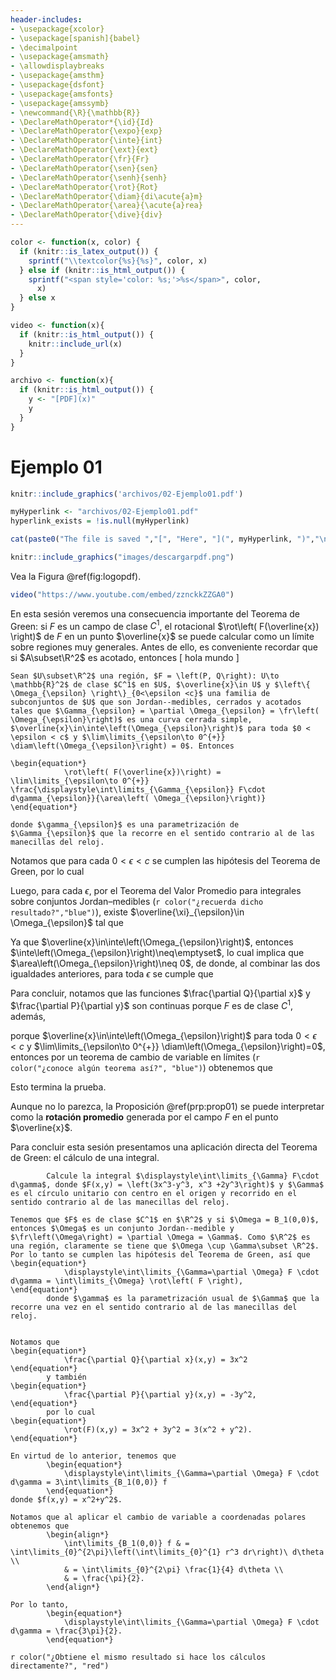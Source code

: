 ```yaml
---
header-includes:
- \usepackage{xcolor}
- \usepackage[spanish]{babel}
- \decimalpoint
- \usepackage{amsmath}
- \allowdisplaybreaks
- \usepackage{amsthm}
- \usepackage{dsfont}
- \usepackage{amsfonts}
- \usepackage{amssymb}
- \newcommand{\R}{\mathbb{R}}
- \DeclareMathOperator*{\id}{Id}
- \DeclareMathOperator{\expo}{exp}
- \DeclareMathOperator{\inte}{int}
- \DeclareMathOperator{\ext}{ext}
- \DeclareMathOperator{\fr}{Fr}
- \DeclareMathOperator{\sen}{sen}
- \DeclareMathOperator{\senh}{senh}
- \DeclareMathOperator{\rot}{Rot}
- \DeclareMathOperator{\diam}{di\acute{a}m}
- \DeclareMathOperator{\area}{\acute{a}rea}
- \DeclareMathOperator{\dive}{div}
---
```


```r
color <- function(x, color) {
  if (knitr::is_latex_output()) {
    sprintf("\\textcolor{%s}{%s}", color, x)
  } else if (knitr::is_html_output()) {
    sprintf("<span style='color: %s;'>%s</span>", color, 
      x)
  } else x
}

video <- function(x){
  if (knitr::is_html_output()) {
    knitr::include_url(x)
  }
}

archivo <- function(x){
  if (knitr::is_html_output()) {
    y <- "[PDF](x)"
    y
  }
}
```


# Ejemplo 01

<!-- d -->
```r
knitr::include_graphics('archivos/02-Ejemplo01.pdf')
```


<!-- ```{r echo = FALSE, eval = knitr::is_html_output()} -->
<!-- library(kableExtra) -->
<!-- tbl_pdf <- data.frame( PDF = "") -->
<!-- tbl_pdf %>% -->
<!--   kbl(booktabs = T) %>% -->
<!--   kable_styling(full_width = F, position = "center") %>% -->
<!--   column_spec(1, image = spec_image("images/descargarpdf.png", 200, 100), -->
<!--               link = "archivos/02-Ejemplo01.pdf") -->
<!-- ``` -->
<!-- d -->

```r
myHyperlink <- "archivos/02-Ejemplo01.pdf"
hyperlink_exists = !is.null(myHyperlink)
```

```r
cat(paste0("The file is saved ","[", "Here", "](", myHyperlink, ")","\n"))
```


```r
knitr::include_graphics("images/descargarpdf.png")
```

Vea la Figura \@ref(fig:logopdf).

<!-- [PDF](archivos/02-Ejemplo01.pdf) -->




```r
video("https://www.youtube.com/embed/zznckkZZGA0")
```



En esta sesión veremos una consecuencia importante del Teorema de Green: si $F$ es un campo de clase $C^1$, el rotacional $\rot\left( F(\overline{x}) \right)$ de $F$ en un punto $\overline{x}$ se puede calcular como un límite sobre regiones muy generales. Antes de ello, es conveniente recordar que si $A\subset\R^2$ es acotado, entonces
  \[
    hola\ mundo
  \]
\begin{equation*}
		\diam(A) = \sup \left\{ \|\overline{x} - \overline{y}\| \left\lvert \ \overline{x},\ \overline{y}\in A \right.  \  \right\} .
\end{equation*}



```proposition
Sean $U\subset\R^2$ una región, $F = \left(P, Q\right): U\to \mathbb{R}^2$ de clase $C^1$ en $U$, $\overline{x}\in U$ y $\left\{ \Omega_{\epsilon} \right\}_{0<\epsilon <c}$ una familia de subconjuntos de $U$ que son Jordan--medibles, cerrados y acotados tales que $\Gamma_{\epsilon} = \partial \Omega_{\epsilon} = \fr\left( \Omega_{\epsilon}\right)$ es una curva cerrada simple, $\overline{x}\in\inte\left(\Omega_{\epsilon}\right)$ para toda $0 < \epsilon < c$ y $\lim\limits_{\epsilon\to 0^{+}} \diam\left(\Omega_{\epsilon}\right) = 0$. Entonces
	
\begin{equation*}
			\rot\left( F(\overline{x})\right) = \lim\limits_{\epsilon\to 0^{+}} \frac{\displaystyle\int\limits_{\Gamma_{\epsilon}} F\cdot d\gamma_{\epsilon}}{\area\left( \Omega_{\epsilon}\right)}
\end{equation*}
	
donde $\gamma_{\epsilon}$ es una parametrización de $\Gamma_{\epsilon}$ que la recorre en el sentido contrario al de las manecillas del reloj.
```

:::{.proof}
Notamos que para cada $0< \epsilon<c$ se cumplen las hipótesis del Teorema de Green, por lo cual
		
\begin{equation*}
			\displaystyle \int\limits_{\Gamma_{\epsilon}} F\cdot d\gamma_{\epsilon} = \int\limits_{\Omega_{\epsilon}} \left( \frac{\partial Q}{\partial x} - \frac{\partial P}{\partial y} \right).
\end{equation*}


Luego, para cada $\epsilon$, por el Teorema del Valor Promedio para integrales sobre conjuntos Jordan--medibles (`r color("¿recuerda dicho resultado?","blue")`), existe $\overline{\xi}_{\epsilon}\in \Omega_{\epsilon}$ tal que
		
\begin{align*}
			\int\limits_{\Omega_{\epsilon}} \left( \frac{\partial Q}{\partial x} - \frac{\partial P}{\partial y} \right) & = \left( \frac{\partial Q}{\partial x}\left(\overline{\xi}_{\epsilon}\right) - \frac{\partial P}{\partial y}\left(\overline{\xi}_{\epsilon}\right) \right) \cdot m\left( \Omega_{\epsilon}\right) \\
			& = \left( \frac{\partial Q}{\partial x}\left(\overline{\xi}_{\epsilon}\right) - \frac{\partial P}{\partial y}\left(\overline{\xi}_{\epsilon}\right) \right) \cdot \area\left( \Omega_{\epsilon}\right).
\end{align*}
	
Ya que $\overline{x}\in\inte\left(\Omega_{\epsilon}\right)$, entonces $\inte\left(\Omega_{\epsilon}\right)\neq\emptyset$, lo cual implica que $\area\left(\Omega_{\epsilon}\right)\neq 0$, de donde, al combinar las dos igualdades anteriores, para toda $\epsilon$ se cumple que

\begin{equation*}
		\frac{\displaystyle\int\limits_{\Gamma_{\epsilon}} F\cdot d\gamma_{\epsilon}}{\area\left(\Omega_{\epsilon}\right)} = \frac{\partial Q}{\partial x}\left(\overline{\xi}_{\epsilon}\right) - \frac{\partial P}{\partial y}\left( \overline{\xi}_{\epsilon}\right).
\end{equation*}
	
Para concluir, notamos que las funciones $\frac{\partial Q}{\partial x}$ y $\frac{\partial P}{\partial y}$ son continuas porque $F$ es de clase $C^1$, además,

\begin{equation*}
		\lim\limits_{\epsilon\to 0^{+}} \overline{\xi}_{\epsilon} = \overline{x}
\end{equation*}

porque $\overline{x}\in\inte\left(\Omega_{\epsilon}\right)$ para toda $0<\epsilon < c$ y $\lim\limits_{\epsilon\to 0^{+}} \diam\left(\Omega_{\epsilon}\right)=0$, entonces por un teorema de cambio de variable en límites (`r color("¿conoce algún teorema así?", "blue")`) obtenemos que

\begin{align*}
		\displaystyle\lim\limits_{\epsilon\to 0^{+}} \frac{\displaystyle\int\limits_{\Gamma_{\epsilon}} F\cdot d\gamma_{\epsilon}}{\area\left(\Omega_{\epsilon}\right)}  & = \lim\limits_{\epsilon\to 0^{+}}\left(\frac{\partial Q}{\partial x}\left(\overline{\xi}_{\epsilon}\right) - \frac{\partial P}{\partial y}\left( \overline{\xi}_{\epsilon}\right)\right) \\
		& = \frac{\partial Q}{\partial x}\left(\overline{x}\right) - \frac{\partial P}{\partial y}\left(\overline{x}\right) \\
		& = \rot\left( F(\overline{x})\right).
\end{align*}

Esto termina la prueba.
:::



Aunque no lo parezca, la Proposición \@ref(prp:prop01) se puede interpretar como la **rotación promedio** generada por el campo $F$ en el punto $\overline{x}$.
	
Para concluir esta sesión presentamos una aplicación directa del Teorema de Green: el cálculo de una integral.
	
	
```exercise
		Calcule la integral $\displaystyle\int\limits_{\Gamma} F\cdot d\gamma$, donde $F(x,y) = \left(3x^3-y^3, x^3 +2y^3\right)$ y $\Gamma$ es el círculo unitario con centro en el origen y recorrido en el sentido contrario al de las manecillas del reloj.
```

```proof
Tenemos que $F$ es de clase $C^1$ en $\R^2$ y si $\Omega = B_1(0,0)$, entonces $\Omega$ es un conjunto Jordan--medible y $\fr\left(\Omega\right) = \partial \Omega = \Gamma$. Como $\R^2$ es una región, claramente se tiene que $\Omega \cup \Gamma\subset \R^2$. Por lo tanto se cumplen las hipótesis del Teorema de Green, así que
\begin{equation*}
			\displaystyle\int\limits_{\Gamma=\partial \Omega} F \cdot d\gamma = \int\limits_{\Omega} \rot\left( F \right), 
\end{equation*}
		donde $\gamma$ es la parametrización usual de $\Gamma$ que la recorre una vez en el sentido contrario al de las manecillas del reloj.
		

Notamos que
\begin{equation*}
			\frac{\partial Q}{\partial x}(x,y) = 3x^2
\end{equation*}
		y también
\begin{equation*}
			\frac{\partial P}{\partial y}(x,y) = -3y^2,
\end{equation*}
		por lo cual
\begin{equation*}
			\rot(F)(x,y) = 3x^2 + 3y^2 = 3(x^2 + y^2). 
\end{equation*}
		
En virtud de lo anterior, tenemos que
		\begin{equation*}
			\displaystyle\int\limits_{\Gamma=\partial \Omega} F \cdot d\gamma = 3\int\limits_{B_1(0,0)} f
		\end{equation*}
donde $f(x,y) = x^2+y^2$.
		
Notamos que al aplicar el cambio de variable a coordenadas polares obtenemos que
		\begin{align*}
			\int\limits_{B_1(0,0)} f & = \int\limits_{0}^{2\pi}\left(\int\limits_{0}^{1} r^3 dr\right)\ d\theta \\
			& = \int\limits_{0}^{2\pi} \frac{1}{4} d\theta \\
			& = \frac{\pi}{2}.
		\end{align*}
	
Por lo tanto,
		\begin{equation*}
			\displaystyle\int\limits_{\Gamma=\partial \Omega} F \cdot d\gamma = \frac{3\pi}{2}.
		\end{equation*}

```

\bigskip
`r color("¿Obtiene el mismo resultado si hace los cálculos directamente?", "red")`

